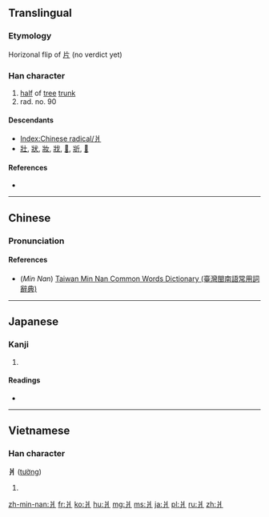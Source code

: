 ==Translingual==

{{stroke order|type=animate}}

===Etymology===
Horizonal flip of [[片]] (no verdict yet)

===Han character===
{{Han char|rn=90|rad=爿|as=00|sn=4|four=2220<sub>0</sub>|canj=女中一 (VLM)}}

# [[half]] of [[tree]] [[trunk]]
# rad. no. 90

====Descendants====
* [[Index:Chinese radical/爿]]
* [[壯]], [[狀]], [[妝]], [[戕]], [[𢪇]], [[斨]], [[𧢼]]

====References====
* {{Han ref|kx=0691.090|dkj=19758|dj=1104.050|hdz=42374.010|uh=723F|ud=29247|bh=C962|bd=51554}}

----

==Chinese==
{{zh-forms}}

===Pronunciation===
{{zh-pron
|m=qiáng
|c=baan2,baan6,coeng4
|h=pfs=tshòng
|mn=pîng
|w=
|mc=
|oc=y
|ma=|ma2=
|cat=n
}}

====References====
*(''Min Nan'') [http://twblg.dict.edu.tw/holodict_new/result_detail.jsp?n_no=1224&curpage=1&sample=%E7%88%BF&radiobutton=1&querytarget=1&limit=20&pagenum=2&rowcount=22 Taiwan Min Nan Common Words Dictionary (臺灣閩南語常用詞辭典)]

----

==Japanese==

===Kanji===
{{ja-kanji|grade=|rs=爿00}}

# {{defn|lang=ja|sort=爿00}}

====Readings====
* {{ja-readings|on=[[しょう]] (shō)|kun=[[だい]] (dai), [[きぎれ]] (kigire)}}

----

==Vietnamese==

===Han character===
'''爿''' ([[tường]])

# {{defn|lang=vi}}

[[Category:CJKV radicals| ]]

[[zh-min-nan:爿]]
[[fr:爿]]
[[ko:爿]]
[[hu:爿]]
[[mg:爿]]
[[ms:爿]]
[[ja:爿]]
[[pl:爿]]
[[ru:爿]]
[[zh:爿]]